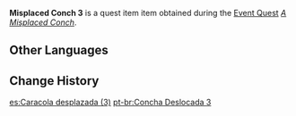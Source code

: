 {{Item Infobox
|id           = 101937
|image        = Item Misplaced Conch 3.png
|type         = Quest Items
|group        = Event Items
|description  = This Imaging Conch should have been placed somewhere else but was abandoned here by someone, causing it to project images out of their proper order. Return it to its rightful place, and who knows what you might find...
|source1      = Found on [[Twinning Isle/2.8|Twinning Isle]]
|event        = Summertime Odyssey
}}
'''Misplaced Conch 3''' is a quest item item obtained during the [[Event Quest]] ''[[A Misplaced Conch]]''.

==Other Languages==
{{Other Languages
|default_hidden = 1
|en      = Misplaced Conch 3
|zhs     = 错位的海螺三
|zhs_rm  = Cuòwèi de Hǎiluó Sān
|zht     = 錯位的海螺三
|zht_rm  = Cuòwèi de Hǎiluó Sān
|ja      = 置き間違えられたホラガイ・3
|ja_rm   = Okimachigaerareta Horagai - San
|ko      = 잘못된 위치의 소라3
|ko_rm   = Jalmotdoen Wichi-ui Sora Sam
|es      = Caracola desplazada (3)
|fr      = Conque déplacée 3
|ru      = Раковина не на месте III
|th      = หอยสังข์ที่อยู่ผิดตำแหน่ง 3
|th_rm   = 
|vi      = Ốc Biển Sai Vị Trí III
|de      = Verlegte Schnecke 3
|id      = Keong yang Salah Tempat 3
|pt      = Concha Deslocada 3
|tr      = Yolunu Kaybeden Deniz Kabuğu 3
|it      = Conchiglia mal riposta 3
}}

==Change History==
{{Change History|2.8}}

[[es:Caracola desplazada (3)]]
[[pt-br:Concha Deslocada 3]]